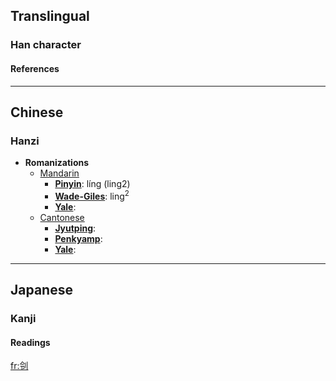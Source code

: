 ==Translingual==
===Han character===
{{Han char|rad=刀|as=05|sn=7|four=|canj=人戈中弓 (OILN), X人戈中弓 (XOILN)}}
====References====
{{Han ref|kx=0138.070|dkj=01919|dj=0311.080|hdz=10330.040|uh=5222|ud=21026}}
----

==Chinese==
===Hanzi===


* '''Romanizations'''
** [[Mandarin]]
*** '''[[Pinyin]]''': líng (ling2)
*** '''[[Wade-Giles]]''': ling<sup>2</sup>
*** '''[[Yale]]''': 
**[[Cantonese]]
***'''[[Jyutping]]''':
***'''[[Penkyamp]]''': 
***'''[[Yale]]''': 


----
==Japanese==
===Kanji===
{{ja-kanji|grade=|rs=刀05}}
====Readings====
{{ja-readings|on=[[れい]] (rei), [[りょう]] (ryō)|kun=[[さく]] (saku)}}




[[fr:刢]]